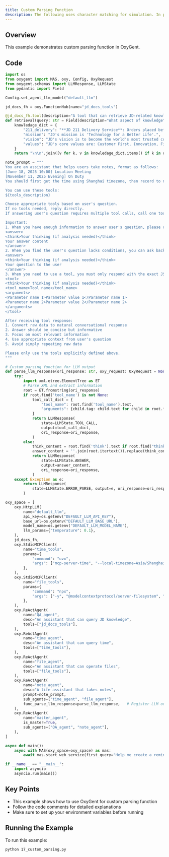 ```yaml
---
title: Custom Parsing Function
description: The following uses character matching for simulation. In production environments, typically retrieve top-K relevant content from knowledge base based on query, and can add multi-path retrieval logic
---
```


## Overview

This example demonstrates custom parsing function in OxyGent.

## Code

```python
import os
from oxygent import MAS, oxy, Config, OxyRequest
from oxygent.schemas import LLMResponse, LLMState
from pydantic import Field

Config.set_agent_llm_model("default_llm")

jd_docs_fh = oxy.FunctionHub(name="jd_docs_tools")

@jd_docs_fh.tool(description="A tool that can retrieve JD-related knowledge")
def retrieval(query: str = Field(description="What aspect of knowledge")) -> str:
    knowledage_dict = {
        "211_delivery": "**JD 211 Delivery Service**: Orders placed before 11:00 AM (or 10:00 AM in some cities) are delivered the same day; orders placed before 11:00 PM are delivered by 3:00 PM the next day. (Note: Timing starts from order submission for in-stock orders, and from payment completion for prepaid orders)",
        "mission": "JD's mission is 'Technology for a Better Life'.",
        "vision": "JD's vision is to become the world's most trusted company.",
        "values": "JD's core values are: Customer First, Innovation, Fighting Spirit, Responsibility, Gratitude, and Integrity.",
    }
    return "\n\n".join([v for k, v in knowledage_dict.items() if k in query])

note_prompt = """
You are an assistant that helps users take notes, format as follows:
[June 18, 2025 10:00] Location Meeting
[November 11, 2025 Evening] On Duty
You should first get the time using Shanghai timezone, then record to note.txt file in local_file folder, create if file doesn't exist.

You can use these tools:
${tools_description}

Choose appropriate tools based on user's question.
If no tools needed, reply directly.
If answering user's question requires multiple tool calls, call one tool at a time, user will give you feedback on tool call results.

Important:
1. When you have enough information to answer user's question, please respond in the following format:
<answer>
<think>Your thinking (if analysis needed)</think>
Your answer content
</answer>
2. When you find the user's question lacks conditions, you can ask back, please respond in the following format:
<answer>
<think>Your thinking (if analysis needed)</think>
Your question to the user
</answer>
3. When you need to use a tool, you must only respond with the exact JSON object format below, nothing else:
<tool>
<think>Your thinking (if analysis needed)</think>
<tool_name>Tool name</tool_name>
<arguments>
<Parameter name 1>Parameter value 1</Parameter name 1>
<Parameter name 2>Parameter value 2</Parameter name 2>
</arguments>
</tool>

After receiving tool response:
1. Convert raw data to natural conversational response
2. Answer should be concise but informative
3. Focus on most relevant information
4. Use appropriate context from user's question
5. Avoid simply repeating raw data

Please only use the tools explicitly defined above.
"""

# Custom parsing function for LLM output
def parse_llm_response(ori_response: str, oxy_request: OxyRequest = None) -> LLMResponse:
    try:
        import xml.etree.ElementTree as ET
        # Parse XML and extract information
        root = ET.fromstring(ori_response)
        if root.find('tool_name') is not None:
            tool_call_dict = {
                "tool_name": root.find('tool_name').text,
                "arguments": {child.tag: child.text for child in root.find('arguments')}
            }
            return LLMResponse(
                state=LLMState.TOOL_CALL,
                output=tool_call_dict,
                ori_response=ori_response,
            )
        else:
            think_content = root.find('think').text if root.find("think") else ""
            answer_content = ''.join(root.itertext()).replace(think_content, '').strip()
            return LLMResponse(
                state=LLMState.ANSWER,
                output=answer_content,
                ori_response=ori_response,
            )
    except Exception as e:
        return LLMResponse(
            state=LLMState.ERROR_PARSE, output=e, ori_response=ori_response
        )

oxy_space = [
    oxy.HttpLLM(
        name="default_llm",
        api_key=os.getenv("DEFAULT_LLM_API_KEY"),
        base_url=os.getenv("DEFAULT_LLM_BASE_URL"),
        model_name=os.getenv("DEFAULT_LLM_MODEL_NAME"),
        llm_params={"temperature": 0.1},
    ),
    jd_docs_fh,
    oxy.StdioMCPClient(
        name="time_tools",
        params={
            "command": "uvx",
            "args": ["mcp-server-time", "--local-timezone=Asia/Shanghai"],
        },
    ),
    oxy.StdioMCPClient(
        name="file_tools",
        params={
            "command": "npx",
            "args": ["-y", "@modelcontextprotocol/server-filesystem", "./local_file"],
        },
    ),
    oxy.ReActAgent(
        name="QA_agent",
        desc="An assistant that can query JD knowledge",
        tools=["jd_docs_tools"],
    ),
    oxy.ReActAgent(
        name="time_agent",
        desc="An assistant that can query time",
        tools=["time_tools"],
    ),
    oxy.ReActAgent(
        name="file_agent",
        desc="An assistant that can operate files",
        tools=["file_tools"],
    ),
    oxy.ReActAgent(
        name="note_agent",
        desc="A life assistant that takes notes",
        prompt=note_prompt,
        sub_agents=["time_agent", "file_agent"],
        func_parse_llm_response=parse_llm_response,   # Register LLM output parsing function
    ),
    oxy.ReActAgent(
        name="master_agent",
        is_master=True,
        sub_agents=["QA_agent", "note_agent"],
    ),
]

async def main():
    async with MAS(oxy_space=oxy_space) as mas:
        await mas.start_web_service(first_query="Help me create a reminder: meeting at 3 PM in room 618")

if __name__ == "__main__":
    import asyncio
    asyncio.run(main())
```

## Key Points

- This example shows how to use OxyGent for custom parsing function
- Follow the code comments for detailed explanations
- Make sure to set up your environment variables before running

## Running the Example

To run this example:

```bash
python 17_custom_parsing.py
```
